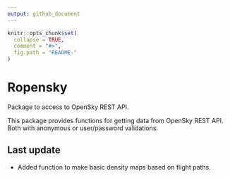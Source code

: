 ```yaml
---
output: github_document
---
```


<!-- README.md is generated from README.Rmd. Please edit that file -->

```r
knitr::opts_chunk$set(
  collapse = TRUE,
  comment = "#>",
  fig.path = "README-"
)
```

# Ropensky
 Package to access to OpenSky REST API.
 
 This package provides functions for getting data from OpenSky REST API. Both with
 anonymous or user/password validations.
 
## Last update
 - Added function to make basic density maps based on flight paths.

